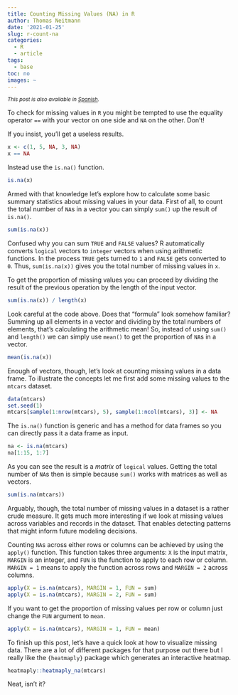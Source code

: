 ```yaml
---
title: Counting Missing Values (NA) in R
author: Thomas Neitmann
date: '2021-01-25'
slug: r-count-na
categories:
  - R
  - article
tags:
  - base
toc: no
images: ~
---
```


*<small>This post is also available in [Spanish](/es/posts/r-contar-na).</small>*

To check for missing values in `R` you might be tempted to use the equality operator `==` with your vector on one side and `NA` on the other. Don't!

If you insist, you'll get a useless results.

```r
x <- c(1, 5, NA, 3, NA)
x == NA
```

Instead use the `is.na()` function.

```r
is.na(x)
```

Armed with that knowledge let's explore how to calculate some basic summary statistics about missing values in your data. First of all, to count the total number of `NA`s in a vector you can simply `sum()` up the result of `is.na()`.

```r
sum(is.na(x))
```

Confused why you can sum `TRUE` and `FALSE` values? R automatically converts `logical` vectors to `integer` vectors when using arithmetic functions. In the process `TRUE` gets turned to `1` and `FALSE` gets converted to `0`. Thus, `sum(is.na(x))` gives you the total number of missing values in `x`.

To get the proportion of missing values you can proceed by dividing the result of the previous operation by the length of the input vector.

```r
sum(is.na(x)) / length(x)
```

Look careful at the code above. Does that "formula" look somehow familiar? Summing up all elements in a vector and dividing by the total numbers of elements, that's calculating the arithmetic mean! So, instead of using `sum()` and `length()` we can simply use `mean()` to get the proportion of `NA`s in a vector.

```r
mean(is.na(x))
```

Enough of vectors, though, let's look at counting missing values in a data frame. To illustrate the concepts let me first add some missing values to the `mtcars` dataset.

```r
data(mtcars)
set.seed(1)
mtcars[sample(1:nrow(mtcars), 5), sample(1:ncol(mtcars), 3)] <- NA
```

The `is.na()` function is generic and has a method for data frames so you can directly pass it a data frame as input.

```r
na <- is.na(mtcars)
na[1:15, 1:7]
```

As you can see the result is a *matrix* of `logical` values. Getting the total number of `NA`s then is simple because `sum()` works with matrices as well as vectors.

```r
sum(is.na(mtcars))
```

Arguably, though, the total number of missing values in a dataset is a rather crude measure. It gets much more interesting if we look at missing values across variables and records in the dataset. That enables detecting patterns that might inform future modeling decisions.

Counting `NA`s across either rows or columns can be achieved by using the `apply()` function. This function takes three arguments: `X` is the input matrix, `MARGIN` is an integer, and `FUN` is the function to apply to each row or column. `MARGIN = 1` means to apply the function across rows and `MARGIN = 2` across columns.

```r
apply(X = is.na(mtcars), MARGIN = 1, FUN = sum)
apply(X = is.na(mtcars), MARGIN = 2, FUN = sum)
```

If you want to get the proportion of missing values per row or column just change the `FUN` argument to `mean`.

```r
apply(X = is.na(mtcars), MARGIN = 1, FUN = mean)
```

To finish up this post, let's have a quick look at how to visualize missing data. There are a lot of different packages for that purpose out there but I really like the `{heatmaply}` package which generates an interactive heatmap.

```r
heatmaply::heatmaply_na(mtcars)
```

Neat, isn't it?
